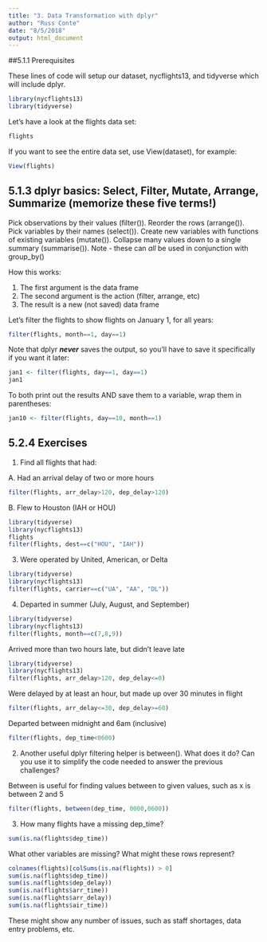 ```yaml
---
title: "3. Data Transformation with dplyr"
author: "Russ Conte"
date: "8/5/2018"
output: html_document
---
```


##5.1.1 Prerequisites

These lines of code will setup our dataset, nycflights13, and tidyverse which will include dplyr.
```r
library(nycflights13)
library(tidyverse)
```

Let's have a look at the flights data set:

```r
flights
```

If you want to see the entire data set, use View(dataset), for example:

```r
View(flights)
```

## 5.1.3 dplyr basics: Select, Filter, Mutate, Arrange, Summarize (memorize these five terms!)


Pick observations by their values (filter()).
Reorder the rows (arrange()).
Pick variables by their names (select()).
Create new variables with functions of existing variables (mutate()).
Collapse many values down to a single summary (summarise()).
Note - these can <i>all</i> be used in conjunction with group_by()

How this works:

1. The first argument is the data frame
2. The second argument is the action (filter, arrange, etc)
3. The result is a new (not saved) data frame

Let's filter the flights to show flights on January 1, for all years:

```r
filter(flights, month==1, day==1)
```

Note that dplyr <i><b>never</i></b> saves the output, so you'll have to save it specifically if you want it later:

```r
jan1 <- filter(flights, day==1, day==1)
jan1
```

To both print out the results AND save them to a variable, wrap them in parentheses:

```r
jan10 <- filter(flights, day==10, month==1)
```

## 5.2.4 Exercises

1. Find all flights that had:

A. Had an arrival delay of two or more hours

```r
filter(flights, arr_delay>120, dep_delay>120)
```

B. Flew to Houston (IAH or HOU)

```r
library(tidyverse)
library(nycflights13)
flights
filter(flights, dest==c("HOU", "IAH"))
```

3. Were operated by United, American, or Delta

```r
library(tidyverse)
library(nycflights13)
filter(flights, carrier==c("UA", "AA", "DL"))

```

4. Departed in summer (July, August, and September)

```r
library(tidyverse)
library(nycflights13)
filter(flights, month==c(7,8,9))

```

Arrived more than two hours late, but didn’t leave late

```r
library(tidyverse)
library(nycflights13)
filter(flights, arr_delay>120, dep_delay<=0)
```

Were delayed by at least an hour, but made up over 30 minutes in flight

```r
filter(flights, arr_delay<=30, dep_delay>=60)
```

Departed between midnight and 6am (inclusive)

```r
filter(flights, dep_time<0600)
```

2. Another useful dplyr filtering helper is between(). What does it do? Can you use it to simplify the code needed to answer the previous challenges?

Between is useful for finding values between to given values, such as x is between 2 and 5

```r
filter(flights, between(dep_time, 0000,0600))
```

3. How many flights have a missing dep_time?

```r
sum(is.na(flights$dep_time))
```

What other variables are missing? What might these rows represent?

```r
colnames(flights)[colSums(is.na(flights)) > 0]
sum(is.na(flights$dep_time))
sum(is.na(flights$dep_delay))
sum(is.na(flights$arr_time))
sum(is.na(flights$arr_delay))
sum(is.na(flights$air_time))
```

These might show any number of issues, such as staff shortages, data entry problems, etc.

